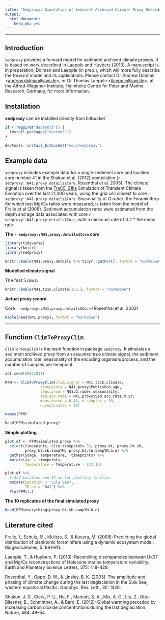 ```yaml
---
title: "Sedproxy: Simulation of Sediment Archived Climate Proxy Records."
output: 
  html_document: 
    keep_md: yes
---
```


------------------------------

## Introduction

`sedproxy` provides a forward model for sediment archived climate proxies. It is based on work described in Laepple and Huybers (2013). A manuscript is in preparation, Dolman and Laepple (in prep.), which will more fully describe the forward model and its applications. Please contact Dr Andrew Dolman <<andrew.dolman@awi.de>>, or Dr Thomas Laepple <<tlaepple@awi.de>>, at the Alfred-Wegener-Institute, Helmholtz Centre for Polar and Marine Research, Germany, for more information.

 
## Installation

**sedproxy** can be installed directly from bitbucket

```r
if (!require("devtools")) {
  install.packages("devtools")
}

devtools::install_bitbucket("ecus/sedproxy")
```

## Example data

`sedproxy` includes example data for a single sediment core and location: core number 41 in the Shakun et al. (2012) compilation (`r sedproxy::N41.proxy.details$Core`, Rosenthal et al. 2003). The climate signal is taken from the [TraCE-21ka](http://www.cgd.ucar.edu/ccr/TraCE/) Simulation of Transient Climate Evolution over the last 21,000 years, using the grid cell closest to core `r sedproxy::N41.proxy.details$Core`. Seasonality of *G.ruber*, the Foraminifera for which test Mg/Ca ratios were measured, is taken from the model of Fraile et al (2008). Sediment accumulation rates were estimated from the depth and age data associated with core `r sedproxy::N41.proxy.details$Core`, with a minimum rate of 0.2 * the mean rate.


**The `r sedproxy::N41.proxy.details$Core` core**

```r
library(tidyverse)
library(knitr)
library(sedproxy)
```


```r
knitr::kable(N41.proxy.details %>% tidyr::gather(), format = "markdown")
```


**Modelled climate signal**

The first 5 rows:

```r
knitr::kable(N41.t21k.climate[1:5,], format = "markdown")
```

**Actual proxy record**

Core `r sedproxy::N41.proxy.details$Core` (Rosenthal et al. 2003)

```r
kable(head(N41.proxy), format = "markdown")
```

*******

## Function `ClimToProxyClim`

`ClimToProxyClim` is the main function in package `sedproxy`. It simulates a sediment archived proxy from an assumed true climate signal, the sediment accumulation rate, seasonality of the encoding organism/process, and the number of samples per timepoint.


```r
set.seed(26052017)

PFM <- ClimToProxyClim(clim.signal = N41.t21k.climate, 
                timepoints = N41.proxy$Published.age,
                seas.prod = N41.G.ruber.seasonality,
                sed.acc.rate = N41.proxy$Sed.acc.rate.m.yr,
                meas.noise = 0.46, n.samples = 30,
                n.replicates = 10)
```


```r
names(PFM)
```

```r
head(PFM$simulated.proxy)
```

**Simple plotting**

```r
plot.df <- PFM$simulated.proxy %>% 
  select(timepoints, clim.timepoints.50, proxy.bt, proxy.bt.sb,
         proxy.bt.sb.sampYM, proxy.bt.sb.sampYM.b.n) %>% 
  gather(Stage, Temperature, -timepoints) %>% 
  mutate(Age = timepoints,
         Temperature = Temperature - 273.15) 

plot.df %>% 
  # Add Location and ID.no for plotting function 
  mutate(Location = "Sulu Sea", 
         ID.no = "N41") %>% 
  PlotPFMs(.)
```






**The 10 replicates of the final simulated proxy**

```r
head(PFM$everything$proxy.bt.sb.sampYM.b.n)
```



## Literature cited

Fraile, I., Schulz, M., Mulitza, S., & Kucera, M. (2008): Predicting the global distribution of planktonic foraminifera using a dynamic ecosystem model. Biogeosciences, 5: 891–911.

Laepple, T., & Huybers, P. (2013): Reconciling discrepancies between Uk37 and Mg/Ca reconstructions of Holocene marine temperature variability. Earth and Planetary Science Letters, 375: 418–429.

Rosenthal, Y., Oppo, D. W., & Linsley, B. K. (2003): The amplitude and phasing of climate change during the last deglaciation in the Sulu Sea, western equatorial Pacific. Geophys. Res. Lett., 30: 1428.

Shakun, J. D., Clark, P. U., He, F., Marcott, S. A., Mix, A. C., Liu, Z., Otto-Bliesner, B., Schmittner, A., & Bard, E. (2012): Global warming preceded by increasing carbon dioxide concentrations during the last deglaciation. Nature, 484: 49–54.


